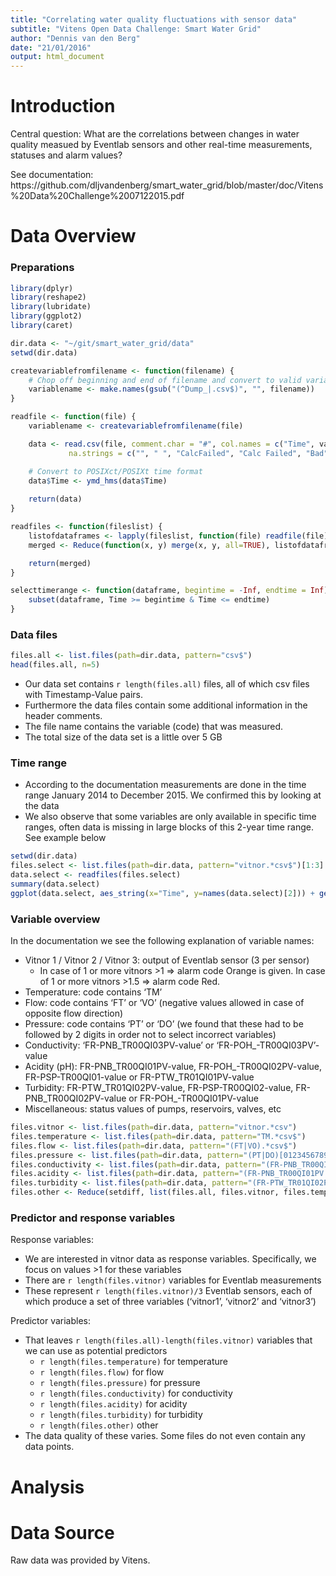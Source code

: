 ```yaml
---
title: "Correlating water quality fluctuations with sensor data"
subtitle: "Vitens Open Data Challenge: Smart Water Grid"
author: "Dennis van den Berg"
date: "21/01/2016"
output: html_document
---
```



# Introduction

Central question: What are the correlations between changes in water quality measued by Eventlab sensors and other real-time measurements, statuses and alarm values?

See documentation: https://github.com/dljvandenberg/smart_water_grid/blob/master/doc/Vitens%20Data%20Challenge%2007122015.pdf


# Data Overview

### Preparations

```r
library(dplyr)
library(reshape2)
library(lubridate)
library(ggplot2)
library(caret)

dir.data <- "~/git/smart_water_grid/data"
setwd(dir.data)

createvariablefromfilename <- function(filename) {
    # Chop off beginning and end of filename and convert to valid variable name
    variablename <- make.names(gsub("(^Dump_|.csv$)", "", filename))
}

readfile <- function(file) {
    variablename <- createvariablefromfilename(file)

    data <- read.csv(file, comment.char = "#", col.names = c("Time", variablename), colClasses = c("character", "numeric"),
             na.strings = c("", " ", "CalcFailed", "Calc Failed", "Bad", "BadInput", "Bad Input", "PtCreated", "Pt Created"))

    # Convert to POSIXct/POSIXt time format
    data$Time <- ymd_hms(data$Time)
    
    return(data)
}

readfiles <- function(fileslist) {
    listofdataframes <- lapply(fileslist, function(file) readfile(file))
    merged <- Reduce(function(x, y) merge(x, y, all=TRUE), listofdataframes)

    return(merged)
}

selecttimerange <- function(dataframe, begintime = -Inf, endtime = Inf) {
    subset(dataframe, Time >= begintime & Time <= endtime)
}
```


### Data files

```r
files.all <- list.files(path=dir.data, pattern="csv$")
head(files.all, n=5)
```

* Our data set contains `r length(files.all)` files, all of which csv files with Timestamp-Value pairs.
* Furthermore the data files contain some additional information in the header comments.
* The file name contains the variable (code) that was measured.
* The total size of the data set is a little over 5 GB


### Time range

* According to the documentation measurements are done in the time range January 2014 to December 2015. We confirmed this by looking at the data
* We also observe that some variables are only available in specific time ranges, often data is missing in large blocks of this 2-year time range. See example below

```r
setwd(dir.data)
files.select <- list.files(path=dir.data, pattern="vitnor.*csv$")[1:3]
data.select <- readfiles(files.select)
summary(data.select)
ggplot(data.select, aes_string(x="Time", y=names(data.select)[2])) + geom_point()
```


### Variable overview

In the documentation we see the following explanation of variable names:

* Vitnor 1 / Vitnor 2 / Vitnor 3: output of Eventlab sensor (3 per sensor)
    * In case of 1 or more vitnors >1 => alarm code Orange is given. In case of 1 or more vitnors >1.5 => alarm code Red.
* Temperature: code contains 'TM'
* Flow: code contains 'FT' or 'VO' (negative values allowed in case of opposite flow direction)
* Pressure: code contains 'PT' or 'DO' (we found that these had to be followed by 2 digits in order not to select incorrect variables)
* Conductivity: 'FR-PNB_TR00QI03PV-value' or 'FR-POH_-TR00QI03PV'-value
* Acidity (pH): FR-PNB_TR00QI01PV-value, FR-POH_-TR00QI02PV-value, FR-PSP-TR00QI01-value or FR-PTW_TR01QI01PV-value
* Turbidity: FR-PTW_TR01QI02PV-value, FR-PSP-TR00QI02-value, FR-PNB_TR00QI02PV-value or FR-POH_-TR00QI01PV-value
* Miscellaneous: status values of pumps, reservoirs, valves, etc

```r
files.vitnor <- list.files(path=dir.data, pattern="vitnor.*csv")
files.temperature <- list.files(path=dir.data, pattern="TM.*csv$")
files.flow <- list.files(path=dir.data, pattern="(FT|VO).*csv$")
files.pressure <- list.files(path=dir.data, pattern="(PT|DO)[0123456789][0123456789].*csv$")
files.conductivity <- list.files(path=dir.data, pattern="(FR-PNB_TR00QI03PV|FR-POH_-TR00QI03PV).*csv$")
files.acidity <- list.files(path=dir.data, pattern="(FR-PNB_TR00QI01PV|FR-POH_-TR00QI02PV|FR-PSP-TR00QI01|FR-PTW_TR01QI01PV).*csv$")
files.turbidity <- list.files(path=dir.data, pattern="(FR-PTW_TR01QI02PV|FR-PSP-TR00QI02|FR-PNB_TR00QI02PV|FR-POH_-TR00QI01PV).*csv$")
files.other <- Reduce(setdiff, list(files.all, files.vitnor, files.temperature, files.flow, files.pressure, files.conductivity, files.acidity, files.turbidity))
```


### Predictor and response variables

Response variables:

* We are interested in vitnor data as response variables. Specifically, we focus on values >1 for these variables
* There are `r length(files.vitnor)` variables for Eventlab measurements
* These represent `r length(files.vitnor)/3` Eventlab sensors, each of which produce a set of three variables ('vitnor1', 'vitnor2' and 'vitnor3')

Predictor variables:

* That leaves `r length(files.all)-length(files.vitnor)` variables that we can use as potential predictors
    * `r length(files.temperature)` for temperature
    * `r length(files.flow)` for flow
    * `r length(files.pressure)` for pressure
    * `r length(files.conductivity)` for conductivity
    * `r length(files.acidity)` for acidity
    * `r length(files.turbidity)` for turbidity
    * `r length(files.other)` other
* The data quality of these varies. Some files do not even contain any data points.



# Analysis





# Data Source

Raw data was provided by Vitens.